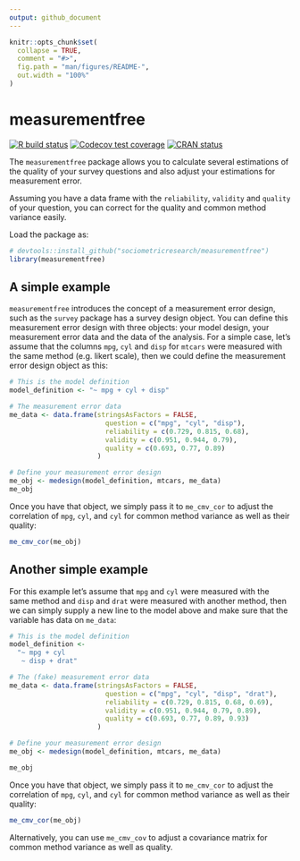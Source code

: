 ```yaml
---
output: github_document
---
```


<!-- README.md is generated from README.Rmd. Please edit that file -->

```r
knitr::opts_chunk$set(
  collapse = TRUE,
  comment = "#>",
  fig.path = "man/figures/README-",
  out.width = "100%"
)
```
# measurementfree

<!-- badges: start -->
[![R build status](https://github.com/sociometricresearch/measurementfree/workflows/R-CMD-check/badge.svg)](https://github.com/sociometricresearch/measurementfree/actions)
[![Codecov test coverage](https://codecov.io/gh/sociometricresearch/measurementfree/branch/master/graph/badge.svg)](https://codecov.io/gh/sociometricresearch/measurementfree?branch=master)
[![CRAN status](https://www.r-pkg.org/badges/version/measurementfree)](https://cran.r-project.org/package=measurementfree)
<!-- badges: end -->

The `measurementfree` package allows you to calculate several estimations of the quality of your survey questions and also adjust your estimations for measurement error.

Assuming you have a data frame with the `reliability`, `validity` and `quality` of your question, you can correct for the quality and common method variance easily.

Load the package as:

```r
# devtools::install_github("sociometricresearch/measurementfree")
library(measurementfree)
```

## A simple example

`measurementfree` introduces the concept of a measurement error design, such as the `survey` package has a survey design object. You can define this measurement error design with three objects: your model design, your measurement error data and the data of the analysis. For a simple case, let's assume that the columns `mpg`, `cyl` and `disp` for `mtcars` were measured with the same method (e.g. likert scale), then we could define the measurement error design object as this:

```r
# This is the model definition
model_definition <- "~ mpg + cyl + disp"

# The measurement error data
me_data <- data.frame(stringsAsFactors = FALSE,
                        question = c("mpg", "cyl", "disp"),
                        reliability = c(0.729, 0.815, 0.68),
                        validity = c(0.951, 0.944, 0.79),
                        quality = c(0.693, 0.77, 0.89)
                      )

# Define your measurement error design
me_obj <- medesign(model_definition, mtcars, me_data)
me_obj
```

Once you have that object, we simply pass it to `me_cmv_cor` to adjust the correlation of `mpg`, `cyl`, and `cyl` for common method variance as well as their quality:

```r
me_cmv_cor(me_obj)
```

## Another simple example

For this example let's assume that `mpg` and `cyl` were measured with the same method and `disp` and `drat` were measured with another method, then we can simply supply a new line to the model above and make sure that the variable has data on `me_data`:

```r
# This is the model definition
model_definition <-
  "~ mpg + cyl
   ~ disp + drat"

# The (fake) measurement error data
me_data <- data.frame(stringsAsFactors = FALSE,
                        question = c("mpg", "cyl", "disp", "drat"),
                        reliability = c(0.729, 0.815, 0.68, 0.69),
                        validity = c(0.951, 0.944, 0.79, 0.89),
                        quality = c(0.693, 0.77, 0.89, 0.93)
                      )

# Define your measurement error design
me_obj <- medesign(model_definition, mtcars, me_data)

me_obj
```

Once you have that object, we simply pass it to `me_cmv_cor` to adjust the correlation of `mpg`, `cyl`, and `cyl` for common method variance as well as their quality:

```r
me_cmv_cor(me_obj)
```

Alternatively, you can use `me_cmv_cov` to adjust a covariance matrix for common method variance as well as quality.

